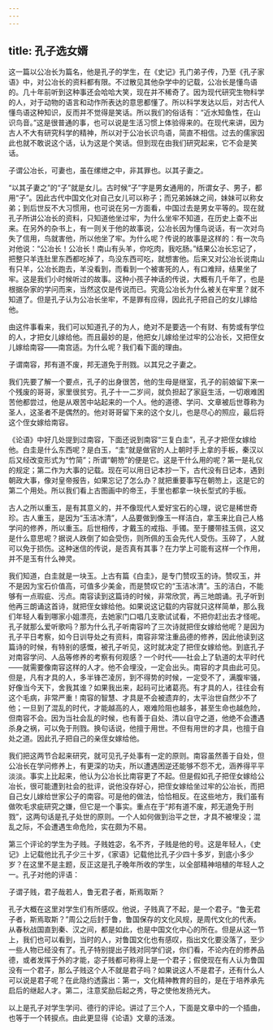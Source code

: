 ```yaml
---
---
---
```

title: 孔子选女婿
---




这一篇以公冶长为篇名，他是孔子的学生，在《史记》孔门弟子传，乃至《孔子家语》中，对公冶长的资料都有限。不过散见其他杂学中的记载，公冶长是懂鸟语的。几十年前听到这种事还会哈哈大笑，现在并不稀奇了。因为现代研究生物科学的人，对于动物的语言和动作所表达的意思都懂了。所以科学发达以后，对古代人懂鸟语这种知识，反而并不觉得是笑话。所以我们的俗话有：“近水知鱼性，在山识鸟音。”这是很普通的事，也可以说是生活习惯上体验得来的。在现代来讲，因为古人不大有研究科学的精神，所以对于公冶长识鸟语，简直不相信。过去的儒家因此也就不敢说这个话，认为这是个笑话。但到现在由我们研究起来，它不会是笑话。

子谓公冶长，可妻也，虽在缧绁之中，非其罪也。以其子妻之。

“以其子妻之”的“子”就是女儿。古时候“子”字是男女通用的，所谓女子、男子，都用“子”。因此古代中国文化对自己女儿可以称子；而兄弟姊妹之间，妹妹可以称女弟；到后世反不大习惯用，也可说在另一方面看，中国过去是男女平等的。现在就孔子所讲公冶长的资料，只知道他坐过牢，为什么坐牢不知道，在历史上查不出来。在另外的杂书上，有一则关于他的故事说，公冶长因为懂鸟说话，有一次对鸟失了信用，鸟就害他，所以他坐了牢。为什么呢？传说的故事是这样的：有一次鸟对他说：“公冶长！公冶长！南山有头羊，你吃肉，我吃肠。”结果公冶长忘记了，把整只羊连肚里东西都吃掉了，鸟没东西可吃，就想害他。后来又对公冶长说南山有只羊，公冶长跑去，羊没看到，而看到一个被害死的人，有口难辩，结果坐了牢。这是我们小时候听过的故事。这种小孩子神话的传说，大概有几千年了，也是根据杂家的学问而来，当然这仅是传说而已。究竟公冶长为什么被关在牢里？就不知道了。但是孔子认为公冶长坐牢，不是罪有应得，因此孔子把自己的女儿嫁给他。

由这件事看来，我们可以知道孔子的为人，绝对不是要选一个有财、有势或有学位的人，才把女儿嫁给他。而且最妙的是，他把女儿嫁给坐过牢的公冶长，又把侄女儿嫁给南容——南宫适。为什么呢？我们看下面的理由。

子谓南容，邦有道不废，邦无道免于刑戮。以其兄之子妻之。

我们先要了解一个要点，孔子的出身很苦，他的生母是继室，孔子的前娘留下来一个残废的哥哥，家里很贫穷。孔子十一二岁间，就负担起了家庭生活，一切艰难困苦他都尝过，他是从艰苦中站起来的一个人。他的道德、学问、文章被后世尊称为圣人，这圣者不是偶然的。他对哥哥留下来的这个女儿，也是尽心的照应，最后将这个侄女嫁给南容。

《论语》中好几处提到过南容，下面还说到南容“三复白圭”，孔子才把侄女嫁给他。白圭是什么东西呢？是白玉，“圭”就是做官的人上朝时手上拿的手板，秦汉以后又经改变形式为“竹简”；所谓“朝笏”的便是它。这是干什么用的呢？第一是礼仪的规定；第二作为大事的记载。现在可以用日记本抄一下，古代没有日记本，遇到朝政大事，像对皇帝报告，如果忘记了怎么办？就把重要事写在朝笏上，这是它的第二个用处。所以我们看上古图画中的帝王，手里也都拿一块长型式的手板。

古人之所以重玉，是有其意义的，并不像现代人爱好宝石的心理，说它是稀世奇珍。古人重玉，是因为“玉洁冰清”，人品要做到像玉一样洁白，拿玉来比自己人格学问的修养，所以重玉。后世相传，才戴玉的戒指、手镯。至于腰带挂玉佩，这又是什么意思呢？据说人跌倒了如会受伤，则所佩的玉会先代人受伤。玉碎了，人就可以免于损伤。这种迷信的传说，是否真有其事？在力学上可能有这样一个作用，并不是玉有什么神灵。

我们知道，白圭就是一块玉。上古有篇《白圭》，是专门赞叹玉的诗。赞叹玉，并不是因为宝石价值高，可值多少美金，而是赞叹它的“玉洁冰清”。玉的洁白，不能够有一点瑕疵、污点。南容读到这篇诗的时候，非常欣赏，再三地朗诵。孔子听到他再三朗诵这首诗，就把侄女嫁给他。如果说这记载的内容就只这样简单，那么我们年轻人看到哪家小姐漂亮，去她家门口唱几支歌试试看，不把你赶出去才怪呢。孔子就那么爱听歌吗？那为什么孔子听南容吟了三次诗就把侄女嫁给他呢？是因为孔子平日考察，如今日训导处之有资料，南容非常注重品德的修养，因此他读到这篇诗的时候，有特别的感慨，被孔子听见，这时就决定了把侄女嫁给他。到底孔子对南容学问、人品等修养的考察有何观感？一个时代——社会上了轨道的太平时代——就需要像南容这样的人才。他不会埋没，一定会出头。南容的才具由此可见。但是，凡有才具的人，多半锋芒凌厉，到不得势的时候，一定受不了，满腹牢骚，好像当今天下，舍我其谁？如果我出来，起码可比诸葛亮。有才具的人，往往会有这个毛病，非常严重！南容的智慧、才具是不会被遗弃的，太平治世自然少不了他；一旦到了混乱的时代，才能越高的人，艰难险阻也越多，甚至生命也越危险，但南容不会。因为当社会乱的时候，也有善于自处、清以自守之道，他绝不会遭遇杀身之祸，可以免于刑戮。换句话说，他擅于用世。不但有用世的才具，也擅于自处之道。因此孔子把自己的亲侄女嫁给他。

我们把这两节合起来研究，就可见孔子处事有一定的原则。南容虽然善于自处，但公冶长在学问修养上，有更深的功夫，所以遭遇困逆还能够不怨不尤，涵养得平平淡淡。事实上比起来，他认为公冶长比南容更了不起。但是假如孔子把侄女嫁给公冶长，很可能遭到社会的批评，说他没存好心，把侄女嫁给坐过牢的公冶长，而把自己女儿嫁给世家公子的南容。可是他的做法，恰恰相反。在这些地方，我们虽有做吹毛求疵研究之嫌，但它是一个事实。重点在于“邦有道不废，邦无道免于刑戮”，这两句话是孔子处世的原则。一个人如何做到治平之世，才具不被埋没；混乱之际，不会遭遇生命危险，实在颇为不易。

第三个评论的学生为子贱。子贱姓宓，名不齐，子贱是他的号。这是年轻人，《史记》上记载他比孔子少三十岁，《家语》记载他比孔子少四十多岁，到底小多少岁？在这里不是主题，反正这是孔子晚年所收的学生，以全部精神培植的年轻人之一。孔子对他的评语：

子谓子贱，君子哉若人，鲁无君子者，斯焉取斯？

孔子大概在这里对学生们有所感叹。他说，子贱真了不起，是一个君子。“鲁无君子者，斯焉取斯？”周公之后封于鲁，鲁国保存的文化风规，是周代文化的代表。从春秋战国直到秦、汉之间，都是如此，也是中国文化中心的所在。但是从这一节上，我们也可以看到，当时的人，对鲁国文化也有感叹，指出文化要没落了，至少一些人物已经没有了。孔子特别提出子贱对同学们说，你们看，不论内在的修养品德，或者发挥于外的才能，宓子贱都可称得上是一个君子；假使现在有人认为鲁国没有一个君子，那么子贱这个人不就是君子吗？如果说这人不是君子，还有什么人可以说是君子呢？在此隐约透露出：第一，文化精神教育的目的，是在于培养承先启后的继起人才。第二，注意奖励后起之秀，导之使他发扬光大。

以上是孔子对学生学问、德行的评论。讲过了三个人，下面是文章中的一个插曲，也等于一个转捩点。由此更显得《论语》文章的活泼。